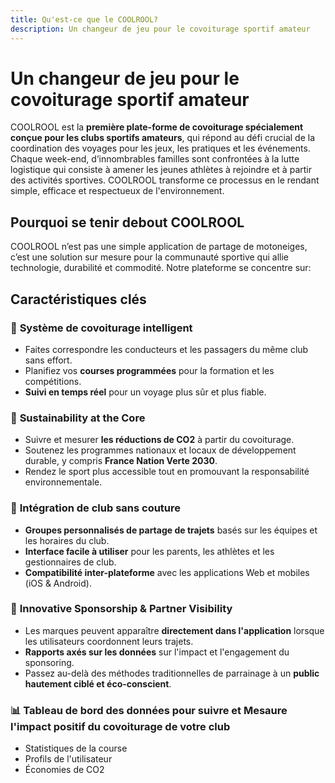 ```yaml
---
title: Qu'est-ce que le COOLROOL?
description: Un changeur de jeu pour le covoiturage sportif amateur
---
```


# Un changeur de jeu pour le covoiturage sportif amateur

COOLROOL est la **première plate-forme de covoiturage spécialement conçue pour les clubs sportifs amateurs**, qui répond au défi crucial de la coordination des voyages pour les jeux, les pratiques et les événements. Chaque week-end, d’innombrables familles sont confrontées à la lutte logistique qui consiste à amener les jeunes athlètes à rejoindre et à partir des activités sportives. COOLROOL transforme ce processus en le rendant simple, efficace et respectueux de l'environnement.

## Pourquoi se tenir debout COOLROOL

COOLROOL n’est pas une simple application de partage de motoneiges, c’est une solution sur mesure pour la communauté sportive qui allie technologie, durabilité et commodité. Notre plateforme se concentre sur:

<CardList cols={2}>
  <Card
    title="Simplifier le voyage en équipe"
    description="Organiser des courses facilement pour les pratiques, les tournois et les matchs."
    icon="car"
    iconType="regular"
    iconSize="32px"
  />
  <Card
    title="Mobilité écologique"
    description="Réduire l'empreinte environnementale des sports amateurs en réduisant les émissions de CO2."
    icon="leaf"
    iconType="regular"
    iconSize="32px"
  />
  <Card
    title="Solutions économiques"
    description="Les trajets partagés impliquent des coûts de transport moindres pour les familles et les clubs."
    icon="wallet"
    iconType="regular"
    iconSize="32px"
  />
  <Card
    title="Community Building"
    description="Renforcer l'esprit d'équipe en encourageant la collaboration entre les membres du club."
    icon="users-three"
    iconType="regular"
    iconSize="32px"
  />
</CardList>

## Caractéristiques clés

### 🚗 **Système de covoiturage intelligent**

- Faites correspondre les conducteurs et les passagers du même club sans effort.
- Planifiez vos **courses programmées** pour la formation et les compétitions.
- **Suivi en temps réel** pour un voyage plus sûr et plus fiable.

### 🌱 **Sustainability at the Core**

- Suivre et mesurer **les réductions de CO2** à partir du covoiturage.
- Soutenez les programmes nationaux et locaux de développement durable, y compris **France Nation Verte 2030**.
- Rendez le sport plus accessible tout en promouvant la responsabilité environnementale.

### 🔗 **Intégration de club sans couture**

- **Groupes personnalisés de partage de trajets** basés sur les équipes et les horaires du club.
- **Interface facile à utiliser** pour les parents, les athlètes et les gestionnaires de club.
- **Compatibilité inter-plateforme** avec les applications Web et mobiles (iOS & Android).

### 📢 **Innovative Sponsorship & Partner Visibility**

- Les marques peuvent apparaître **directement dans l'application** lorsque les utilisateurs coordonnent leurs trajets.
- **Rapports axés sur les données** sur l'impact et l'engagement du sponsoring.
- Passez au-delà des méthodes traditionnelles de parrainage à un **public hautement ciblé et éco-conscient**.

### 📊 **Tableau de bord des données pour suivre et Mesaure l'impact positif du covoiturage de votre club**

- Statistiques de la course
- Profils de l'utilisateur
- Économies de CO2

<Card
  title="Rejoignez le Mouvement"
  description="COOLROOL n'est pas seulement un outil de transport, c'est un mouvement vers une expérience sportive plus intelligente, plus connectée et durable. Que vous soyez un parent, un athlète, un responsable de club ou un partenaire d'entreprise, **COOLROOL est là pour changer la façon dont les équipes sportives voyagent."
  icon="rocket"
  iconType="regular"
  iconSize="32px"
  link="https://www.coolrool.com/"
/>
